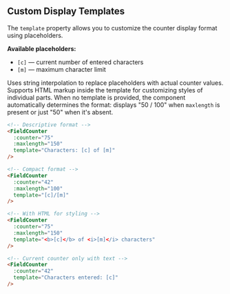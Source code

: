 ## Custom Display Templates

The `template` property allows you to customize the counter display format using placeholders.

**Available placeholders:**

- `[c]` — current number of entered characters
- `[m]` — maximum character limit

Uses string interpolation to replace placeholders with actual counter values. Supports HTML markup inside the template for customizing styles of individual parts. When no template is provided, the component automatically determines the format: displays "50 / 100" when `maxlength` is present or just "50" when it's absent.

```html
<!-- Descriptive format -->
<FieldCounter
  :counter="75"
  :maxlength="150"
  template="Characters: [c] of [m]"
/>

<!-- Compact format -->
<FieldCounter
  :counter="42"
  :maxlength="100"
  template="[c]/[m]"
/>

<!-- With HTML for styling -->
<FieldCounter
  :counter="75"
  :maxlength="150"
  template="<b>[c]</b> of <i>[m]</i> characters"
/>

<!-- Current counter only with text -->
<FieldCounter
  :counter="42"
  template="Characters entered: [c]"
/>
```
